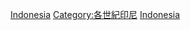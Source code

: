 {{Portal|印尼}}
{{CatPair|19世紀印尼|21世紀印尼}}
[[Category:20世紀各國|Indonesia]]
[[Category:各世紀印尼|Category:各世紀印尼]]
[[Category:20世紀亞洲|Indonesia]]